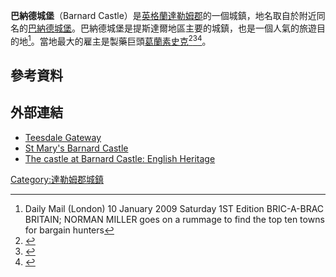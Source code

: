 {{Infobox UK place
|static_image = [[File:BarnardCastleMarketplace.jpg|240px]]
|static_image_caption= 
|country =                 英格蘭     
|official_name=             Barnard Castle
|latitude=          54.55
|longitude=         -1.92
| population = 5495
| population_ref = (2011)<ref>{{cite web|url=http://www.neighbourhood.statistics.gov.uk/dissemination/LeadKeyFigures.do?a=7&b=11120393&c=Barnard+Castle&d=16&e=62&g=6420160&i=1001x1003x1032x1004&m=0&r=1&s=1436194212907&enc=1|title=Town population 2011|accessdate=6 July 2015|deadurl=yes|archiveurl=https://web.archive.org/web/20150714065511/http://www.neighbourhood.statistics.gov.uk/dissemination/LeadKeyFigures.do?a=7&b=11120393&c=Barnard+Castle&d=16&e=62&g=6420160&i=1001x1003x1032x1004&m=0&r=1&s=1436194212907&enc=1|archivedate=2015年7月14日}}</ref>
 |unitary_england = [[達勒姆郡|達勒姆郡]]
|lieutenancy_england = [[達勒姆郡|達勒姆郡]]
|region=                  東北英格蘭
|constituency_westminster= [[畢曉普奧克蘭_(英國國會選區)|畢曉普奧克蘭]]
|post_town=        BARNARD CASTLE
|postcode_district =       DL12
|postcode_area=            DL  
|dial_code=      01833
|os_grid_reference=     NZ047166
}}
'''巴納德城堡'''（Barnard Castle）是[[英格蘭|英格蘭]][[達勒姆郡|達勒姆郡]]的一個城鎮，地名取自於附近同名的[[巴納德城堡_(城堡)|巴納德城堡]]。巴納德城堡是提斯達爾地區主要的城鎮，也是一個人氣的旅遊目的地<ref>Daily Mail (London)  10 January 2009 Saturday  1ST Edition  BRIC-A-BRAC BRITAIN;  NORMAN MILLER goes on a rummage to find the top ten towns for bargain hunters</ref>。當地最大的雇主是製藥巨頭[[葛蘭素史克|葛蘭素史克]]<ref>{{cite web|url=http://www.devereuxarchitects.com/Work/Manufacturing/All-Manufacturing-Projects/Projects/GSK,-Barnard-Castle.aspx |website=Devereux Architects |title=GSK Barnard Castle |deadurl=yes |archiveurl=https://web.archive.org/web/20140503190016/http://www.devereuxarchitects.com/Work/Manufacturing/All-Manufacturing-Projects/Projects/GSK%2C-Barnard-Castle.aspx |archivedate=2014-05-03 }}</ref><ref>{{cite web|url=http://www.bbc.co.uk/history/domesday/dblock/GB-404000-516000/page/7|title=BBC - Domesday Reloaded: A BARNARD CASTLE FACTORY|work=domesday|access-date=2016-03-21|archive-date=2018-01-02|archive-url=https://web.archive.org/web/20180102140040/http://www.bbc.co.uk/history/domesday/dblock/GB-404000-516000/page/7|dead-url=no}}</ref><ref>{{cite web|url=http://www.teesdalemercury.co.uk/Articles/2013/millions-of-pounds-to-be-invested-in-glaxo-plant-in-barnard-castle |title=Teesdale Mercury |work=teesdalemercury.co.uk |deadurl=yes |archiveurl=https://web.archive.org/web/20140503192927/http://www.teesdalemercury.co.uk/Articles/2013/millions-of-pounds-to-be-invested-in-glaxo-plant-in-barnard-castle |archivedate=2014-05-03 }}</ref>。
==參考資料==
<references />
==外部連結==
{{Wikisource1911Enc}}
{{commonscat|Barnard Castle}}
* [http://www.teesdale.co.uk/ Teesdale Gateway] {{Wayback|url=http://www.teesdale.co.uk/ |date=20121026110054 }}
* [http://www.stmarysbarnardcastle.org.uk/ St Mary's Barnard Castle] {{Wayback|url=http://www.stmarysbarnardcastle.org.uk/ |date=20210116174055 }}
* [http://www.english-heritage.org.uk/daysout/properties/barnard-castle/  The castle at Barnard Castle: English Heritage] {{Wayback|url=http://www.english-heritage.org.uk/daysout/properties/barnard-castle/ |date=20150217054840 }}
[[Category:達勒姆郡城鎮|Category:達勒姆郡城鎮]]